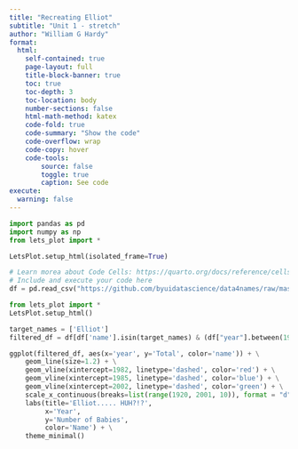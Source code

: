 ```yaml
---
title: "Recreating Elliot"
subtitle: "Unit 1 - stretch"
author: "William G Hardy"
format:
  html:
    self-contained: true
    page-layout: full
    title-block-banner: true
    toc: true
    toc-depth: 3
    toc-location: body
    number-sections: false
    html-math-method: katex
    code-fold: true
    code-summary: "Show the code"
    code-overflow: wrap
    code-copy: hover
    code-tools:
        source: false
        toggle: true
        caption: See code
execute: 
  warning: false
---
```

```python
import pandas as pd
import numpy as np
from lets_plot import *

LetsPlot.setup_html(isolated_frame=True)

# Learn morea about Code Cells: https://quarto.org/docs/reference/cells/cells-jupyter.html
# Include and execute your code here
df = pd.read_csv("https://github.com/byuidatascience/data4names/raw/master/data-raw/names_year/names_year.csv")
```


```python
from lets_plot import *
LetsPlot.setup_html()

target_names = ['Elliot']
filtered_df = df[df['name'].isin(target_names) & (df["year"].between(1950, 2020))]

ggplot(filtered_df, aes(x='year', y='Total', color='name')) + \
    geom_line(size=1.2) + \
    geom_vline(xintercept=1982, linetype='dashed', color='red') + \
    geom_vline(xintercept=1985, linetype='dashed', color='blue') + \
    geom_vline(xintercept=2002, linetype='dashed', color='green') + \
    scale_x_continuous(breaks=list(range(1920, 2001, 10)), format = "d") + \
    labs(title='Elliot..... HUH?!?',
         x='Year',
         y='Number of Babies',
         color='Name') + \
    theme_minimal()
```